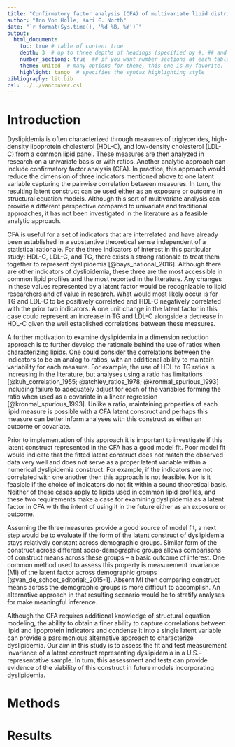 ```yaml
---
title: "Confirmatory factor analysis (CFA) of multivariate lipid distributions across time and race-ethnic groups: United States, 2003 to 2012"
author: "Ann Von Holle, Kari E. North"
date: "`r format(Sys.time(), '%d %B, %Y')`"
output: 
  html_document:
    toc: true # table of content true
    depth: 3  # up to three depths of headings (specified by #, ## and ###)
    number_sections: true  ## if you want number sections at each table header
    theme: united  # many options for theme, this one is my favorite.
    highlight: tango  # specifies the syntax highlighting style
bibliography: lit.bib
csl: ../../vancouver.csl
---
```

 
<!-- 
NOTES:
 
1. This document will be downloaded in text format so any formatting such as bullet points, font changes, bolding, header choices will not be saved. However, please add comments or edits as you see fit. I can clean up later.
2. Any text below preceded by an @ symbol is a placeholder for a citation.
3. To indicate formatting in plain text use the following notation.
Sections in this document start with a # symbol. Section 1 headings start with #, section 2 headings start with ##, etc..
**bold**
*italic*
$latex formula$
4. If you want to see what the text below looks like after formatting, you can cut and paste in https://stackedit.io/editor OR you can go to the web page with a recent version of updates in Word doc format: draft
END OF NOTES
-->
 
 
# Introduction
 
Dyslipidemia is often characterized through measures of triglycerides, high-density lipoprotein cholesterol (HDL-C), and low-density cholesterol (LDL-C) from a common lipid panel. These measures are then analyzed in research on a univariate basis or with ratios. Another analytic approach can include confirmatory factor analysis (CFA). In practice, this approach would reduce the dimension of three indicators mentioned above to one latent variable capturing the pairwise correlation between measures. In turn, the resulting latent construct can be used either as an exposure or outcome in structural equation models. Although this sort of multivariate analysis can provide a different perspective compared to univariate and traditional approaches, it has not been investigated in the literature as a feasible analytic approach.
 
CFA is useful for a set of indicators that are interrelated and have already been established in a substantive theoretical sense independent of a statistical rationale. For the three indicators of interest in this particular study: HDL-C, LDL-C, and TG, there exists a strong rationale to treat them together to represent dyslipidemia [@bays_national_2016]. Although there are other indicators of dyslipidemia, these three are the most accessible in common lipid profiles and the most reported in the literature. Any changes in these values represented by a latent factor would be recognizable to lipid researchers and of value in research. What would most likely occur is for TG and LDL-C to be positively correlated and HDL-C negatively correlated with the prior two indicators. A one unit change in the latent factor in this case could represent an increase in TG and LDL-C alongside a decrease in HDL-C given the well established correlations between these measures.
 
A further motivation to examine dyslipidemia in a dimension reduction approach is to further develop the rationale behind the use of ratios when characterizing lipids. One could consider the correlations between the indicators to be an analog to ratios, with an additional ability to maintain variability for each measure. For example, the use of HDL to TG ratios is increasing in the literature, but analyses using a ratio has limitations [@kuh_correlation_1955; @atchley_ratios_1978; @kronmal_spurious_1993] including failure to adequately adjust for each of the variables forming the ratio when used as a covariate in a linear regression [@kronmal_spurious_1993].  Unlike a ratio, maintaining properties of each lipid measure is possible with a CFA latent construct and perhaps this measure can better inform analyses with this construct as either an outcome or covariate.
 
Prior to implementation of this approach it is important to investigate if this latent construct represented in the CFA has a good model fit. Poor model fit would indicate that the fitted latent construct does not match the observed data very well and does not serve as a proper latent variable within a numerical dyslipidemia construct. For example, if the indicators are not correlated with one another then this approach is not feasible. Nor is it feasible if the choice of indicators do not fit within a sound theoretical basis. Neither of these cases apply to lipids used in common lipid profiles, and these two requirements make a case for examining dyslipidemia as a latent factor in CFA with the intent of using it in the future either as an exposure or outcome.
 
Assuming the three measures provide a good source of model fit, a next step would be to evaluate if the form of the latent construct of dyslipidemia stays relatively constant across demographic groups. Similar form of the construct across different socio-demographic groups allows comparisons of construct means across these groups -- a basic outcome of interest. One common method used to assess this property is measurement invariance (MI) of the latent factor across demographic groups [@van_de_schoot_editorial:_2015-1]. Absent MI then comparing construct means across the demographic groups is more difficult to accomplish. An alternative approach in that resulting scenario would be to stratify analyses for make meaningful inference.
 
Although the CFA requires additional knowledge of structural equation modeling, the ability to obtain a finer ability to capture correlations between lipid and lipoprotein indicators and condense it into a single latent variable can provide a parsimonious alternative approach to characterize dyslipidemia. Our aim in this study is to assess the fit and test measurement invariance of a latent construct representing dyslipidemia in a U.S.-representative sample. In turn, this assessment and tests can provide evidence of the viability of this construct in future models incorporating dyslipidemia.
 
# Methods
 
 
# Results
